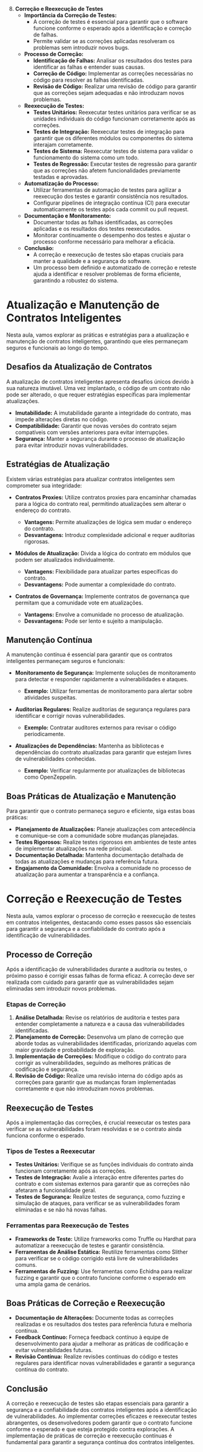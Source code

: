 8. **Correção e Reexecução de Testes**
   - **Importância da Correção de Testes:**
     - A correção de testes é essencial para garantir que o software funcione conforme o esperado após a identificação e correção de falhas.
     - Permite validar se as correções aplicadas resolveram os problemas sem introduzir novos bugs.
   - **Processo de Correção:**
     - **Identificação de Falhas:** Analisar os resultados dos testes para identificar as falhas e entender suas causas.
     - **Correção de Código:** Implementar as correções necessárias no código para resolver as falhas identificadas.
     - **Revisão de Código:** Realizar uma revisão de código para garantir que as correções sejam adequadas e não introduzam novos problemas.
   - **Reexecução de Testes:**
     - **Testes Unitários:** Reexecutar testes unitários para verificar se as unidades individuais do código funcionam corretamente após as correções.
     - **Testes de Integração:** Reexecutar testes de integração para garantir que os diferentes módulos ou componentes do sistema interajam corretamente.
     - **Testes de Sistema:** Reexecutar testes de sistema para validar o funcionamento do sistema como um todo.
     - **Testes de Regressão:** Executar testes de regressão para garantir que as correções não afetem funcionalidades previamente testadas e aprovadas.
   - **Automatização do Processo:**
     - Utilizar ferramentas de automação de testes para agilizar a reexecução dos testes e garantir consistência nos resultados.
     - Configurar pipelines de integração contínua (CI) para executar automaticamente os testes após cada commit ou pull request.
   - **Documentação e Monitoramento:**
     - Documentar todas as falhas identificadas, as correções aplicadas e os resultados dos testes reexecutados.
     - Monitorar continuamente o desempenho dos testes e ajustar o processo conforme necessário para melhorar a eficácia.
   - **Conclusão:**
     - A correção e reexecução de testes são etapas cruciais para manter a qualidade e a segurança do software.
     - Um processo bem definido e automatizado de correção e reteste ajuda a identificar e resolver problemas de forma eficiente, garantindo a robustez do sistema.

# Atualização e Manutenção de Contratos Inteligentes

Nesta aula, vamos explorar as práticas e estratégias para a atualização e manutenção de contratos inteligentes, garantindo que eles permaneçam seguros e funcionais ao longo do tempo.

## Desafios da Atualização de Contratos

A atualização de contratos inteligentes apresenta desafios únicos devido à sua natureza imutável. Uma vez implantado, o código de um contrato não pode ser alterado, o que requer estratégias específicas para implementar atualizações.

- **Imutabilidade:** A imutabilidade garante a integridade do contrato, mas impede alterações diretas no código.
- **Compatibilidade:** Garantir que novas versões do contrato sejam compatíveis com versões anteriores para evitar interrupções.
- **Segurança:** Manter a segurança durante o processo de atualização para evitar introduzir novas vulnerabilidades.

## Estratégias de Atualização

Existem várias estratégias para atualizar contratos inteligentes sem comprometer sua integridade:

- **Contratos Proxies:** Utilize contratos proxies para encaminhar chamadas para a lógica do contrato real, permitindo atualizações sem alterar o endereço do contrato.

  - **Vantagens:** Permite atualizações de lógica sem mudar o endereço do contrato.
  - **Desvantagens:** Introduz complexidade adicional e requer auditorias rigorosas.

- **Módulos de Atualização:** Divida a lógica do contrato em módulos que podem ser atualizados individualmente.

  - **Vantagens:** Flexibilidade para atualizar partes específicas do contrato.
  - **Desvantagens:** Pode aumentar a complexidade do contrato.

- **Contratos de Governança:** Implemente contratos de governança que permitam que a comunidade vote em atualizações.
  - **Vantagens:** Envolve a comunidade no processo de atualização.
  - **Desvantagens:** Pode ser lento e sujeito a manipulação.

## Manutenção Contínua

A manutenção contínua é essencial para garantir que os contratos inteligentes permaneçam seguros e funcionais:

- **Monitoramento de Segurança:** Implemente soluções de monitoramento para detectar e responder rapidamente a vulnerabilidades e ataques.

  - **Exemplo:** Utilizar ferramentas de monitoramento para alertar sobre atividades suspeitas.

- **Auditorias Regulares:** Realize auditorias de segurança regulares para identificar e corrigir novas vulnerabilidades.

  - **Exemplo:** Contratar auditores externos para revisar o código periodicamente.

- **Atualizações de Dependências:** Mantenha as bibliotecas e dependências do contrato atualizadas para garantir que estejam livres de vulnerabilidades conhecidas.
  - **Exemplo:** Verificar regularmente por atualizações de bibliotecas como OpenZeppelin.

## Boas Práticas de Atualização e Manutenção

Para garantir que o contrato permaneça seguro e eficiente, siga estas boas práticas:

- **Planejamento de Atualizações:** Planeje atualizações com antecedência e comunique-se com a comunidade sobre mudanças planejadas.
- **Testes Rigorosos:** Realize testes rigorosos em ambientes de teste antes de implementar atualizações na rede principal.
- **Documentação Detalhada:** Mantenha documentação detalhada de todas as atualizações e mudanças para referência futura.
- **Engajamento da Comunidade:** Envolva a comunidade no processo de atualização para aumentar a transparência e a confiança.

# Correção e Reexecução de Testes

Nesta aula, vamos explorar o processo de correção e reexecução de testes em contratos inteligentes, destacando como esses passos são essenciais para garantir a segurança e a confiabilidade do contrato após a identificação de vulnerabilidades.

## Processo de Correção

Após a identificação de vulnerabilidades durante a auditoria ou testes, o próximo passo é corrigir essas falhas de forma eficaz. A correção deve ser realizada com cuidado para garantir que as vulnerabilidades sejam eliminadas sem introduzir novos problemas.

### Etapas de Correção

1. **Análise Detalhada:** Revise os relatórios de auditoria e testes para entender completamente a natureza e a causa das vulnerabilidades identificadas.
2. **Planejamento de Correção:** Desenvolva um plano de correção que aborde todas as vulnerabilidades identificadas, priorizando aquelas com maior gravidade e probabilidade de exploração.
3. **Implementação de Correções:** Modifique o código do contrato para corrigir as vulnerabilidades, seguindo as melhores práticas de codificação e segurança.
4. **Revisão de Código:** Realize uma revisão interna do código após as correções para garantir que as mudanças foram implementadas corretamente e que não introduziram novos problemas.

## Reexecução de Testes

Após a implementação das correções, é crucial reexecutar os testes para verificar se as vulnerabilidades foram resolvidas e se o contrato ainda funciona conforme o esperado.

### Tipos de Testes a Reexecutar

- **Testes Unitários:** Verifique se as funções individuais do contrato ainda funcionam corretamente após as correções.
- **Testes de Integração:** Avalie a interação entre diferentes partes do contrato e com sistemas externos para garantir que as correções não afetaram a funcionalidade geral.
- **Testes de Segurança:** Realize testes de segurança, como fuzzing e simulação de ataques, para verificar se as vulnerabilidades foram eliminadas e se não há novas falhas.

### Ferramentas para Reexecução de Testes

- **Frameworks de Teste:** Utilize frameworks como Truffle ou Hardhat para automatizar a reexecução de testes e garantir consistência.
- **Ferramentas de Análise Estática:** Reutilize ferramentas como Slither para verificar se o código corrigido está livre de vulnerabilidades comuns.
- **Ferramentas de Fuzzing:** Use ferramentas como Echidna para realizar fuzzing e garantir que o contrato funcione conforme o esperado em uma ampla gama de cenários.

## Boas Práticas de Correção e Reexecução

- **Documentação de Alterações:** Documente todas as correções realizadas e os resultados dos testes para referência futura e melhoria contínua.
- **Feedback Contínuo:** Forneça feedback contínuo à equipe de desenvolvimento para ajudar a melhorar as práticas de codificação e evitar vulnerabilidades futuras.
- **Revisão Contínua:** Realize revisões contínuas do código e testes regulares para identificar novas vulnerabilidades e garantir a segurança contínua do contrato.

## Conclusão

A correção e reexecução de testes são etapas essenciais para garantir a segurança e a confiabilidade dos contratos inteligentes após a identificação de vulnerabilidades. Ao implementar correções eficazes e reexecutar testes abrangentes, os desenvolvedores podem garantir que o contrato funcione conforme o esperado e que esteja protegido contra explorações. A implementação de práticas de correção e reexecução contínuas é fundamental para garantir a segurança contínua dos contratos inteligentes.
